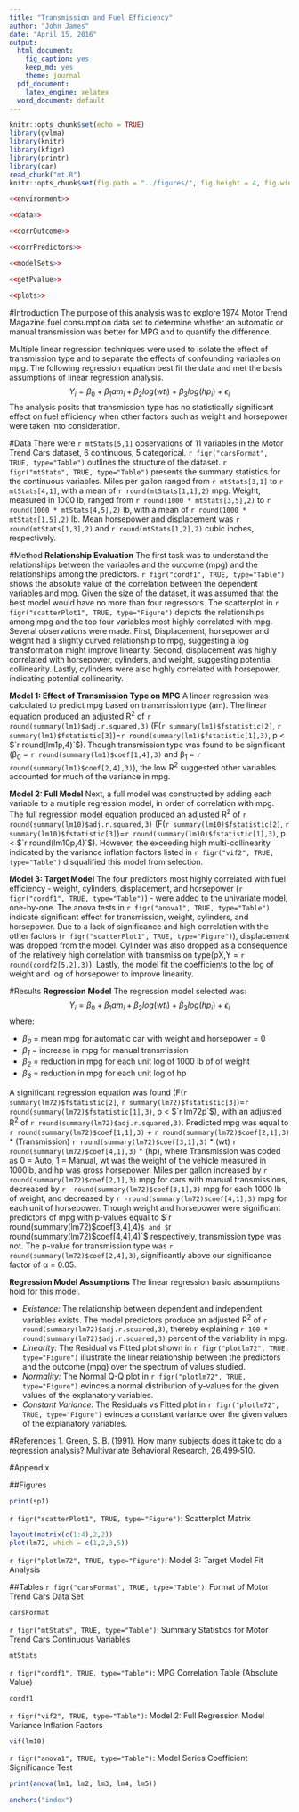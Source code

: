 ```yaml
---
title: "Transmission and Fuel Efficiency"
author: "John James"
date: "April 15, 2016"
output:
  html_document:
    fig_caption: yes
    keep_md: yes
    theme: journal
  pdf_document:
    latex_engine: xelatex
  word_document: default
---
```


```r
knitr::opts_chunk$set(echo = TRUE)
library(gvlma)
library(knitr)
library(kfigr)
library(printr)
library(car)
read_chunk("mt.R")
knitr::opts_chunk$set(fig.path = "../figures/", fig.height = 4, fig.width = 10, echo=TRUE, warning=FALSE)
```

```r
<<environment>>
```

```r
<<data>>
```


```r
<<corrOutcome>>
```


```r
<<corrPredictors>>
```



```r
<<modelSets>>
```

```r
<<getPvalue>>
```

```r
<<plots>>
```

#Introduction
The purpose of this analysis was to explore 1974 Motor Trend Magazine fuel consumption data set to determine whether an automatic or manual transmission was better for MPG and to quantify the difference.

Multiple linear regression techniques were used to isolate the effect of transmission type and to separate the effects of confounding variables on mpg. The following regression equation best fit the data and met the basis assumptions of linear regression analysis.
$$Y_i = \beta_0 + \beta_1am_i + \beta_2log(wt_i) + \beta_3log(hp_i) + \epsilon_i$$
The analysis posits that transmission type has no statistically significant effect on fuel efficiency when other factors such as weight and horsepower were taken into consideration.

#Data
There were `r mtStats[5,1]` observations of 11 variables in the Motor Trend Cars dataset, 6 continuous, 5 categorical. `r figr("carsFormat", TRUE, type="Table")` outlines the structure of the dataset.  `r figr("mtStats", TRUE, type="Table")` presents the summary statistics for the continuous variables.  Miles per gallon ranged from `r mtStats[3,1]` to `r mtStats[4,1]`, with a mean of `r round(mtStats[1,1],2)` mpg. Weight, measured in 1000 lb, ranged from `r round(1000 * mtStats[3,5],2)` to `r round(1000 * mtStats[4,5],2)` lb, with a mean of `r round(1000 * mtStats[1,5],2)` lb.  Mean horsepower and displacement was `r round(mtStats[1,3],2)` and `r round(mtStats[1,2],2)` cubic inches, respectively.  

#Method
**Relationship Evaluation**
The first task was to understand the relationships between the variables and the outcome (mpg) and the relationships among the predictors. `r figr("cordf1", TRUE, type="Table")` shows the absolute value of the correlation between the dependent variables and mpg. Given the size of the dataset, it was assumed that the best model would have no more than four regressors. The scatterplot in `r figr("scatterPlot1", TRUE, type="Figure")` depicts the relationships among mpg and the top four variables most highly correlated with mpg. Several observations were made.  First, Displacement, horsepower and weight had a slighty curved relationship to mpg, suggesting a log transformation might improve linearity. Second, displacement was highly correlated with horsepower, cylinders, and weight, suggesting potential collinearity.  Lastly, cylinders were also highly correlated with horsepower, indicating potential collinearity.

**Model 1: Effect of Transmission Type on MPG**
A linear regression was calculated to predict mpg based on transmission type (am). The linear equation produced an adjusted R^2^ of `r round(summary(lm1)$adj.r.squared,3)` (F(`r summary(lm1)$fstatistic[2]`, `r summary(lm1)$fstatistic[3]`)=`r round(summary(lm1)$fstatistic[1],3)`, p < $`r round(lm1p,4)`$).  Though transmission type was found to be significant (β~0~ = `r round(summary(lm1)$coef[1,4],3)` and β~1~ = `r round(summary(lm1)$coef[2,4],3)`), the low R^2^ suggested other variables accounted for much of the variance in mpg. 

**Model 2: Full Model**
Next, a full model was constructed by adding each variable to a multiple regression model, in order of correlation with mpg.  The full regression model equation produced an adjusted R^2^ of `r round(summary(lm10)$adj.r.squared,3)` (F(`r summary(lm10)$fstatistic[2]`, `r summary(lm10)$fstatistic[3]`)=`r round(summary(lm10)$fstatistic[1],3)`, p < $`r round(lm10p,4)`$).  However, the exceeding high multi-collinearity indicated by the variance inflation factors listed in `r figr("vif2", TRUE, type="Table")` disqualified this model from selection.

**Model 3: Target Model**
The four predictors most highly correlated with fuel efficiency - weight, cylinders, displacement, and horsepower (`r figr("cordf1", TRUE, type="Table")`) - were added to the univariate model, one-by-one. The anova tests in `r figr("anova1", TRUE, type="Table")` indicate significant effect for transmission, weight, cylinders, and horsepower.  Due to a lack of significance and high correlation with the other factors (`r figr("scatterPlot1", TRUE, type="Figure")`), displacement was dropped from the model.  Cylinder was also dropped as a consequence of the relatively high correlation with transmission type(ρX,Y	= `r round(cordf2[5,2],3)`). Lastly, the model fit the coefficients to the log of weight and log of horsepower to improve linearity.


#Results
**Regression Model**
The regression model selected was:
$$Y_i = \beta_0 + \beta_1am_i + \beta_2log(wt_i) + \beta_3log(hp_i) + \epsilon_i$$
where:

* *$\beta_0$* = mean mpg for automatic car with weight and horsepower = 0
* *$\beta_1$* = increase in mpg for manual transmission 
* *$\beta_2$* = reduction in mpg for each unit log of 1000 lb of of weight 
* *$\beta_3$* = reduction in mpg for each unit log of hp

              
A significant regression equation was found (F(`r summary(lm72)$fstatistic[2]`, `r summary(lm72)$fstatistic[3]`)=`r round(summary(lm72)$fstatistic[1],3)`, p < $`r lm72p`$), with an adjusted R^2^ of `r round(summary(lm72)$adj.r.squared,3)`. Predicted mpg was equal to `r round(summary(lm72)$coef[1,1],3)`  + `r round(summary(lm72)$coef[2,1],3)` * (Transmission)  `r round(summary(lm72)$coef[3,1],3)` * (wt)  `r round(summary(lm72)$coef[4,1],3)` * (hp), where Transmission was coded as 0 = Auto, 1 = Manual, wt was the weight of the vehicle measured in 1000lb, and hp was gross horsepower. Miles per gallon increased by `r round(summary(lm72)$coef[2,1],3)` mpg for cars with manual transmissions, decreased by `r -round(summary(lm72)$coef[3,1],3)` mpg for each 1000 lb of weight, and decreased by `r -round(summary(lm72)$coef[4,1],3)` mpg for each unit of horsepower. Though weight and horsepower were significant predictors of mpg with p-values equal to $`r round(summary(lm72)$coef[3,4],4)`$ and $`r round(summary(lm72)$coef[4,4],4)`$ respectively, transmission type was not.  The p-value for transmission type was `r round(summary(lm72)$coef[2,4],3)`, significantly above our significance factor of α = 0.05.

**Regression Model Assumptions**
The linear regression basic assumptions hold for this model.

* *Existence:* The relationship between dependent and independent variables exists.  The model predictors produce an adjusted R^2^ of `r round(summary(lm72)$adj.r.squared,3)`, thereby explaining `r 100 * round(summary(lm72)$adj.r.squared,3)` percent of the variability in mpg.
* *Linearity:* The Residual vs Fitted plot shown in `r figr("plotlm72", TRUE, type="Figure")` illustrate the linear relationship between the predictors and the outcome (mpg) over the spectrum of values studied.  
* *Normality:* The Normal Q-Q plot in `r figr("plotlm72", TRUE, type="Figure")` evinces a normal distribution of y-values for the  given values of the explanatory variables.
* *Constant Variance:*  The Residuals vs Fitted plot in `r figr("plotlm72", TRUE, type="Figure")` evinces a constant variance over the given values of the explanatory variables.


#References
1. Green, S. B. (1991). How many subjects does it take to do a regression analysis? Multivariate Behavioral Research, 26,499‐510.

#Appendix

##Figures
```r
print(sp1)
```
`r figr("scatterPlot1", TRUE, type="Figure")`: Scatterplot Matrix


```r
layout(matrix(c(1:4),2,2))
plot(lm72, which = c(1,2,3,5))
```
`r figr("plotlm72", TRUE, type="Figure")`: Model 3: Target Model Fit Analysis

##Tables
`r figr("carsFormat", TRUE, type="Table")`: Format of Motor Trend Cars Data Set
```r
carsFormat
```

`r figr("mtStats", TRUE, type="Table")`: Summary Statistics for Motor Trend Cars Continuous Variables
```r
mtStats
```

`r figr("cordf1", TRUE, type="Table")`: MPG Correlation Table (Absolute Value)
```r
cordf1
```


`r figr("vif2", TRUE, type="Table")`: Model 2: Full Regression Model Variance Inflation Factors
```r
vif(lm10)
```

`r figr("anova1", TRUE, type="Table")`: Model Series Coefficient Significance Test
```r
print(anova(lm1, lm2, lm3, lm4, lm5))
```


```r
anchors("index")
```
